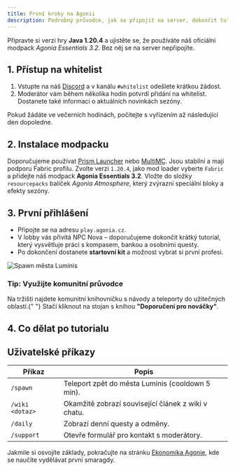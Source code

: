 ```yaml
---
title: První kroky na Agonii
description: Podrobný průvodce, jak se připojit na server, dokončit tutorial a začlenit se do komunity.
---
```


<Callout type="warning" emoji="⚠️">
  Připravte si verzi hry <strong>Java 1.20.4</strong> a ujistěte se, že používáte náš oficiální modpack <em>Agonia Essentials 3.2</em>. Bez něj se na server nepřipojíte.
</Callout>

## 1. Přístup na whitelist

1. Vstupte na náš [Discord](https://discord.gg/agonia) a v kanálu <code>#whitelist</code> odešlete krátkou žádost.  
2. Moderátor vám během několika hodin potvrdí přidání na whitelist. Dostanete také informaci o aktuálních novinkách sezóny.

<Callout type="info" emoji="💬">
  Pokud žádáte ve večerních hodinách, počítejte s vyřízením až následující den dopoledne.
</Callout>

## 2. Instalace modpacku

<Steps>
  <Step title="Stáhněte launcher">
    Doporučujeme používat <a href="https://prismlauncher.org/">Prism Launcher</a> nebo <a href="https://multimc.org/">MultiMC</a>. Jsou stabilní a mají podporu Fabric profilu.
  </Step>
  <Step title="Vytvořte novou instanci">
    Zvolte verzi <code>1.20.4</code>, jako mod loader vyberte <code>Fabric</code> a přidejte náš modpack <strong>Agonia Essentials 3.2</strong>.
  </Step>
  <Step title="Přidejte resource pack">
    Vložte do složky <code>resourcepacks</code> balíček <em>Agonia Atmosphere</em>, který zvýrazní speciální bloky a efekty sezóny.
  </Step>
</Steps>

## 3. První přihlášení

- Připojte se na adresu <code>play.agonia.cz</code>.  
- V lobby vás přivítá NPC Nova – doporučujeme dokončit krátký tutorial, který vysvětluje práci s kompasem, bankou a osobními questy.  
- Po dokončení dostanete **startovní kit** a možnost vybrat si první profesi.

<div className="mt-6 grid gap-4 md:grid-cols-2">
  <img
    src="https://placehold.co/720x420/0f172a/94a3b8?text=Spawn+Luminis"
    alt="Spawn města Luminis"
    className="h-full rounded-md border border-slate-800 object-cover"
    loading="lazy"
  />
  <div className="rounded-md border border-emerald-500/40 bg-emerald-500/10 p-5">
    <h3 className="text-lg font-semibold text-emerald-100">
      Tip: Využijte komunitní průvodce
    </h3>
    <div className="mt-2 text-sm text-emerald-50/90">
      <span className="block">
        Na tržišti najdete komunitní knihovničku s návody a teleporty do užitečných oblastí.{" "}
        Stačí kliknout na stojan s knihou <strong>"Doporučení pro nováčky"</strong>.
      </span>
    </div>
  </div>
</div>

## 4. Co dělat po tutorialu

<Cards>
  <Card
    title="Vyberte si profesi"
    href="/wiki/economy/profese"
    description="Od kováře přes alchymistu až po lovce. Každá profese má unikátní ability."
    icon="⚒️"
  />
  <Card
    title="Poznejte pravidla"
    href="/wiki/server/pravidla"
    description="Seznam zásad fair play, ochrany majetku a co dělat při konfliktu."
    icon="📜"
  />
  <Card
    title="Přidejte se ke gildě"
    href="/wiki/community/gildy"
    description="Najděte partu, se kterou budete stavět, farmařit i bojovat."
    icon="🏰"
  />
  <Card
    title="Sledujte eventy"
    href="/wiki/community/eventy"
    description="Týdenní eventy, PvP turnaje a sezónní minihry."
    icon="🎉"
  />
</Cards>

## Uživatelské příkazy

| Příkaz | Popis |
| --- | --- |
| `/spawn` | Teleport zpět do města Luminis (cooldown 5 min). |
| `/wiki <dotaz>` | Okamžitě zobrazí související článek z wiki v chatu. |
| `/daily` | Zobrazí denní questy a odměny. |
| `/support` | Otevře formulář pro kontakt s moderátory. |

<Callout type="success" emoji="✅">
  Jakmile si osvojíte základy, pokračujte na stránku <a href="/wiki/economy">Ekonomika Agonie</a>, kde se naučíte vydělávat první smaragdy.
</Callout>
